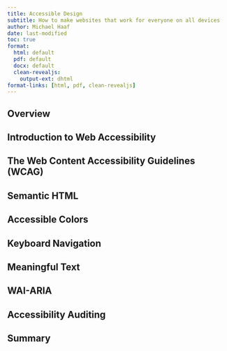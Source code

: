 ```yaml
---
title: Accessible Design
subtitle: How to make websites that work for everyone on all devices
author: Michael Haaf
date: last-modified
toc: true
format: 
  html: default
  pdf: default
  docx: default
  clean-revealjs: 
    output-ext: dhtml
format-links: [html, pdf, clean-revealjs]
---
```


## Overview

## Introduction to Web Accessibility

## The Web Content Accessibility Guidelines (WCAG)

## Semantic HTML

## Accessible Colors

## Keyboard Navigation

## Meaningful Text

## WAI-ARIA

## Accessibility Auditing

## Summary
